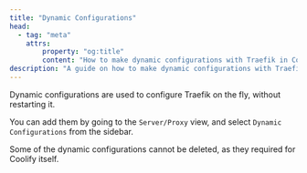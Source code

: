 ```yaml
---
title: "Dynamic Configurations"
head:
  - tag: "meta"
    attrs:
        property: "og:title"
        content: "How to make dynamic configurations with Traefik in Coolify"
description: "A guide on how to make dynamic configurations with Traefik in Coolify"
---
```


Dynamic configurations are used to configure Traefik on the fly, without restarting it.

You can add them by going to the `Server/Proxy` view, and select `Dynamic Configurations` from the sidebar.

<Aside type="tip">
  Some of the dynamic configurations cannot be deleted, as they required for
  Coolify itself.
</Aside>
